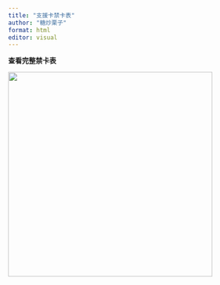 ```yaml
---
title: "支援卡禁卡表"
author: "糖炒栗子"
format: html
editor: visual
---
```


**查看完整禁卡表**

![](Picture/禁卡表1.png){width="417"}
